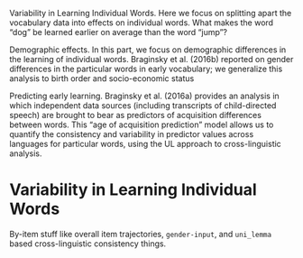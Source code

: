 Variability in Learning Individual Words. Here we focus on splitting apart the vocabulary data into effects on individual words. What makes the word “dog” be learned earlier on average than the word “jump”?

Demographic effects. In this part, we focus on demographic differences in the learning of individual words. Braginsky et al. (2016b) reported on gender differences in the particular words in early vocabulary; we generalize this analysis to birth order and socio-economic status

Predicting early learning. Braginsky et al. (2016a) provides an analysis in which independent data sources (including transcripts of child-directed speech) are brought to bear as predictors of acquisition differences between words. This “age of acquisition prediction” model allows us to quantify the consistency and variability in predictor values across languages for particular words, using the UL approach to cross-linguistic analysis. 

# Variability in Learning Individual Words

By-item stuff like overall item trajectories, `gender-input`, and `uni_lemma` based cross-linguistic consistency things.
